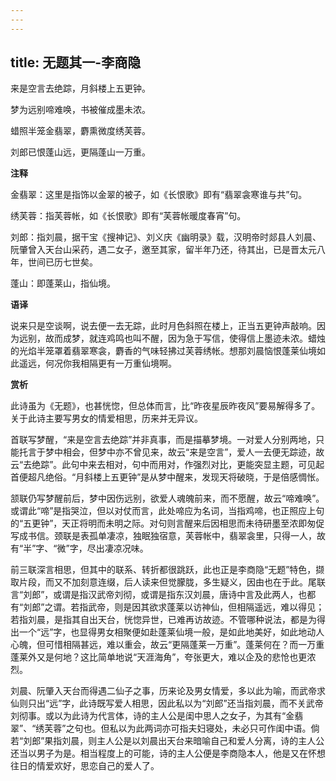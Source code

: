 ```yaml
---
---
---
```

title: 无题其一-李商隐
---

来是空言去绝踪，月斜楼上五更钟。

梦为远别啼难唤，书被催成墨未浓。

蜡照半笼金翡翠，麝熏微度绣芙蓉。

刘郎已恨蓬山远，更隔蓬山一万重。

**注释**

金翡翠：这里是指饰以金翠的被子，如《长恨歌》即有“翡翠衾寒谁与共”句。

绣芙蓉：指芙蓉帐，如《长恨歌》即有“芙蓉帐暖度春宵”句。

刘郎：指刘晨，据干宝《搜神记》、刘义庆《幽明录》载，汉明帝时郯县人刘晨、阮肇曾入天台山采药，遇二女子，邀至其家，留半年乃还，待其出，已是晋太元八年，世间已历七世矣。

蓬山：即蓬莱山，指仙境。

**语译**

说来只是空谈啊，说去便一去无踪，此时月色斜照在楼上，正当五更钟声敲响。因为远别，故而成梦，就连鸡鸣也叫不醒，因为急于写信，使得信上墨迹未浓。蜡烛的光焰半笼罩着翡翠寒衾，麝香的气味轻拂过芙蓉绣帐。想那刘晨恼恨蓬莱仙境如此遥远，何况你我相隔更有一万重仙境啊。

**赏析**

此诗虽为《无题》，也甚恍惚，但总体而言，比“昨夜星辰昨夜风”要易解得多了。关于此诗主要写男女的情爱相思，历来并无异议。

首联写梦醒，“来是空言去绝踪”并非真事，而是描摹梦境。一对爱人分别两地，只能托言于梦中相会，但梦中亦不曾见来，故云“来是空言”，爱人一去便无踪迹，故云“去绝踪”。此句中来去相对，句中而用对，作强烈对比，更能突显主题，可见起首便超凡绝俗。“月斜楼上五更钟”是从梦中醒来，发现天将破晓，于是倍感惆怅。

颔联仍写梦醒前后，梦中因伤远别，欲爱人魂魄前来，而不愿醒，故云“啼难唤”。或谓此“啼”是指哭泣，但以对仗而言，此处啼应为名词，当指鸡啼，也正照应上句的“五更钟”，天正将明而未明之际。对句则言醒来后因相思而未待研墨至浓即匆促写成书信。颈联是表孤单凄凉，独眠独宿意，芙蓉帐中，翡翠衾里，只得一人，故有“半”字、“微”字，尽出凄凉况味。

前三联深言相思，但其中的联系、转折都很跳跃，此也正是李商隐“无题”特色，撷取片段，而又不加刻意连缀，后人读来但觉朦胧，多生疑义，因由也在于此。尾联言“刘郎”，或谓是指汉武帝刘彻，或谓是指东汉刘晨，唐诗中言及此两人，也都有“刘郎”之谓。若指武帝，则是因其欲求蓬莱以访神仙，但相隔遥远，难以得见；若指刘晨，是指其自出天台，恍惚异世，已难再访故迹。不管哪种说法，都是为得出一个“远”字，也显得男女相聚便如赴蓬莱仙境一般，是如此地美好，如此地动人心魄，但可惜相隔甚远，难以重会，故云“更隔蓬莱一万重”。蓬莱何在？而一万重蓬莱外又是何地？这比简单地说“天涯海角”，夸张更大，难以企及的悲怆也更浓烈。

刘晨、阮肇入天台而得遇二仙子之事，历来论及男女情爱，多以此为喻，而武帝求仙则只出“远”字，此诗既写爱人相思，因此私以为“刘郎”还当指刘晨，而不关武帝刘彻事。或以为此诗为代言体，诗的主人公是闺中思人之女子，为其有“金翡翠”、“绣芙蓉”之句也。但私以为此两词亦可指夫妇寝处，未必只可作闺中语。倘若“刘郎”果指刘晨，则主人公是以刘晨出天台来暗喻自己和爱人分离，诗的主人公还当以男子为是。相当程度上的可能，诗的主人公便是李商隐本人，他是又在怀想往日的情爱欢好，思恋自己的爱人了。
